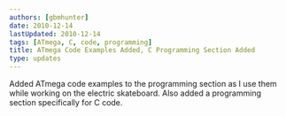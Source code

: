 ```yaml
---
authors: [gbmhunter]
date: 2010-12-14
lastUpdated: 2010-12-14
tags: [ATmega, C, code, programming]
title: ATmega Code Examples Added, C Programming Section Added
type: updates
---
```


Added ATmega code examples to the programming section as I use them while working on the electric skateboard. Also added a programming section specifically for C code.

